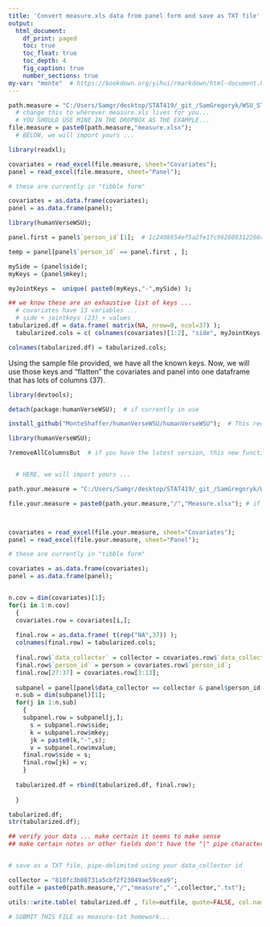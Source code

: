```yaml
---
title: 'Convert measure.xls data from panel form and save as TXT file'
output:
  html_document:
    df_print: paged
    toc: true
    toc_float: true
    toc_depth: 4
    fig_caption: true
    number_sections: true
my-var: "monte"  # https://bookdown.org/yihui/rmarkdown/html-document.html
---
```


```r

path.measure = "C:/Users/Samgr/desktop/STAT419/_git_/SamGregoryk/WSU_STATS419_FALL2020/Project-01/";  
  # change this to wherever measure.xls lives for you...  
  # YOU SHOULD USE MINE IN THE DROPBOX AS THE EXAMPLE...
file.measure = paste0(path.measure,"measure.xlsx");
  # BELOW, we will import yours ...

library(readxl);

covariates = read_excel(file.measure, sheet="Covariates");
panel = read_excel(file.measure, sheet="Panel");

# these are currently in "tibble form"

covariates = as.data.frame(covariates);
panel = as.data.frame(panel);

library(humanVerseWSU);

panel.first = panel$`person_id`[1];  # 1c2408654ef5a2fe1fc962088312266c

temp = panel[panel$`person_id` == panel.first , ];

mySide = (panel$side);
myKeys = (panel$mkey);

myJointKeys =  unique( paste0(myKeys,"-",mySide) );

## we know these are an exhaustive list of keys ...
  # covariates have 13 variables ...
  # side + jointkeys (23) + values 
tabularized.df = data.frame( matrix(NA, nrow=0, ncol=37) );
  tabularized.cols = c( colnames(covariates)[1:2], "side", myJointKeys, colnames(covariates)[3:13]);

colnames(tabularized.df) = tabularized.cols;

```
Using the sample file provided, we have all the known keys.  Now, we will use those keys and "flatten" the covariates and panel into one dataframe that has lots of columns (37).

```r

library(devtools);

detach(package:humanVerseWSU);  # if currently in use

install_github("MonteShaffer/humanVerseWSU/humanVerseWSU");  # This requires Rtools to be installed (https://cran.r-project.org/bin/windows/Rtools/)

library(humanVerseWSU);

?removeAllColumnsBut  # if you have the latest version, this new function will be available to you.


  # HERE, we will import yours ...

path.your.measure = "C:/Users/Samgr/desktop/STAT419/_git_/SamGregoryk/WSU_STATS419_FALL2020/Project-01";   # trailing slash or not?

file.your.measure = paste0(path.your.measure,"/","Measure.xlsx"); # if no trailing slash, notice the "/"



covariates = read_excel(file.your.measure, sheet="Covariates");
panel = read_excel(file.your.measure, sheet="Panel");

# these are currently in "tibble form"

covariates = as.data.frame(covariates);
panel = as.data.frame(panel);


n.cov = dim(covariates)[1];
for(i in 1:n.cov)
  {
  covariates.row = covariates[i,];
  
  final.row = as.data.frame( t(rep("NA",37)) ); 
  colnames(final.row) = tabularized.cols;
  
  final.row$`data_collector` = collector = covariates.row$`data_collector`;
  final.row$`person_id` = person = covariates.row$`person_id`;
  final.row[27:37] = covariates.row[3:13]; 
  
  subpanel = panel[panel$data_collector == collector & panel$person_id == person, ];
  n.sub = dim(subpanel)[1];
  for(j in 1:n.sub)
    {
    subpanel.row = subpanel[j,];
      s = subpanel.row$side;
      k = subpanel.row$mkey;
      jk = paste0(k,"-",s);
      v = subpanel.row$mvalue;
    final.row$side = s;
    final.row[jk] = v;
    }
  
  tabularized.df = rbind(tabularized.df, final.row);
  
  }

tabularized.df;
str(tabularized.df);

## verify your data ... make certain it seems to make sense
## make certain notes or other fields don't have the "|" pipe character


# save as a TXT file, pipe-delimited using your data_collector id

collector = "810fc3b08731a5cbf2f23049ae59cea9";
outfile = paste0(path.measure,"/","measure","-",collector,".txt");

utils::write.table( tabularized.df , file=outfile, quote=FALSE, col.names=TRUE, row.names=FALSE, sep="|");

# SUBMIT THIS FILE as measure-txt homework...


```
